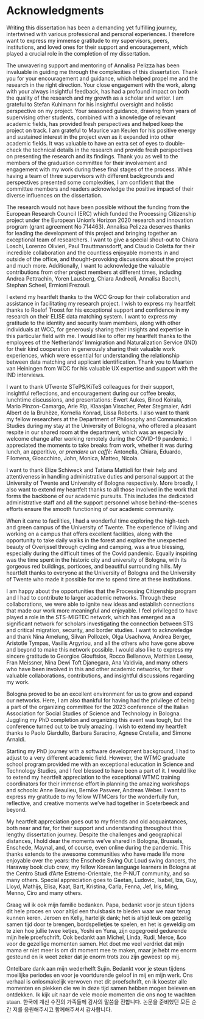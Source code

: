 # Acknowledgments {.unnumbered}

\markboth{Acknowledgements}{Acknowledgements}

\pagenumbering{roman}
\setcounter{page}{11}

Writing this dissertation has been a demanding yet fulfilling journey, intertwined with various professional and personal experiences. I therefore want to express my immense gratitude to my supervisors, peers, institutions, and loved ones for their support and encouragement, which played a crucial role in the completion of my dissertation.

The unwavering support and mentoring of Annalisa Pelizza has been invaluable in guiding me through the complexities of this dissertation. Thank you for your encouragement and guidance, which helped propel me and the research in the right direction. Your close engagement with the work, along with your always insightful feedback, has had a profound impact on both the quality of the research and my growth as a scholar and writer. I am grateful to Stefan Kuhlmann for his insightful oversight and holistic perspective on my project. Your seasoned guidance, drawing from years of supervising other students, combined with a knowledge of relevant academic fields, has provided fresh perspectives and helped keep the project on track. I am grateful to Maurice van Keulen for his positive energy and sustained interest in the project even as it expanded into other academic fields. It was valuable to have an extra set of eyes to double-check the technical details in the research and provide fresh perspectives on presenting the research and its findings. Thank you as well to the members of the graduation committee for their involvement and engagement with my work during these final stages of the process. While having a team of three supervisors with different backgrounds and perspectives presented some complexities, I am confident that the committee members and readers acknowledge the positive impact of their diverse influences on the dissertation.

The research would not have been possible without the funding from the European Research Council (ERC) which funded the Processing Citizenship project under the European Union’s Horizon 2020 research and innovation program (grant agreement No 714463). Annalisa Pelizza deserves thanks for leading the development of this project and bringing together an exceptional team of researchers. I want to give a special shout-out to Chiara Loschi, Lorenzo Olivieri, Paul Trauttmansdorff, and Claudio Coletta for their incredible collaboration and the countless enjoyable moments in and outside of the office, and thought-provoking discussions about the project and much more. Additionally, I want to acknowledge the valuable contributions from other project members at different times, including Andrea Pettrachin, Yoren Lausberg, Chiara Andreoli, Annalisa Bacchi, Stephan Scheel, Ermioni Frezouli.

I extend my heartfelt thanks to the WCC Group for their collaboration and assistance in facilitating my research project. I wish to express my heartfelt thanks to Roelof Troost for his exceptional support and confidence in my research on their ELISE data matching system. I want to express my gratitude to the identity and security team members, along with other individuals at WCC, for generously sharing their insights and expertise in this particular field with me. I would like to offer my heartfelt thanks to the employees of the Netherlands’ Immigration and Naturalization Service (IND) for their kind cooperation in generously sharing their valuable work experiences, which were essential for understanding the relationship between data matching and applicant identification. Thank you to Maarten van Heiningen from WCC for his valuable UX expertise and support with the IND interviews.

I want to thank UTwente STePS/KiTeS colleagues for their support, insightful reflections, and encouragement during our coffee breaks, lunchtime discussions, and presentations: Ewert Aukes, Binod Koirala, Mario Pinzon-Camargo, Arie Rip, Klaasjan Visscher, Peter Stegmaier, Adri Albert de la Bruhèze, Kornelia Konrad, Lissa Roberts. I also want to thank my fellow researchers at the Department of Philosophy and Communication Studies during my stay at the University of Bologna, who offered a pleasant respite in our shared room at the department, which was an especially welcome change after working remotely during the COVID-19 pandemic. I appreciated the moments to take breaks from work, whether it was during lunch, an apperitivo, or _prendere un caffè_: Antonella, Chiara, Eduardo, Filomena, Gioacchino, John, Monica, Matteo, Nicola.

I want to thank Elize Schiweck and Tatiana Mattioli for their help and attentiveness in handling administrative duties and personal support at the University of Twente and University of Bologna respectively. More broadly, I also want to extend my heartfelt thanks to all those involved in the work that forms the backbone of our academic pursuits. This includes the dedicated administrative staff and all the support personnel whose behind-the-scenes efforts ensure the smooth functioning of our academic community.

When it came to facilities, I had a wonderful time exploring the high-tech and green campus of the University of Twente. The experience of living and working on a campus that offers excellent facilities, along with the opportunity to take daily walks in the forest and explore the unexpected beauty of Overijssel through cycling and camping, was a true blessing, especially during the difficult times of the Covid pandemic. Equally inspiring was the time spent in the historic city and university of Bologna, with its gorgeous red buildings, porticoes, and beautiful surrounding hills. My heartfelt thanks to everyone at the University of Bologna and the University of Twente who made it possible for me to spend time at these institutions.

I am happy about the opportunities that the Processing Citizenship program and I had to contribute to larger academic networks. Through these collaborations, we were able to ignite new ideas and establish connections that made our work more meaningful and enjoyable. I feel privileged to have played a role in the STS-MIGTEC network, which has emerged as a significant network for scholars investigating the connection between STS and critical migration, security, and border studies. I want to acknowledge and thank Nina Amelung, Silvan Pollozek, Olga Usachova, Andrea Berger, Aristotle Tympas, Vasilis Argyriou, and all the others who have gone above and beyond to make this network possible. I would also like to express my sincere gratitude to Georgios Glouftsios, Rocco Bellanova, Matthias Leese, Fran Meissner, Nina Dewi Toft Djanegara, Ana Valdivia, and many others who have been involved in this and other academic networks, for their valuable collaborations, contributions, and insightful discussions regarding my work.

Bologna proved to be an excellent environment for us to grow and expand our networks. Here, I am also thankful for having had the privilege of being a part of the organizing committee for the 2023 conference of the Italian Association for Social Studies of Science and Technology in Bologna. Juggling my PhD completion and organizing this event was tough, but the conference turned out to be truly amazing. I wish to extend my heartfelt thanks to Paolo Giardullo, Barbara Saracino, Agnese Cretella, and Simone Arnaldi.

Starting my PhD journey with a software development background, I had to adjust to a very different academic field. However, the WTMC graduate school program provided me with an exceptional education in Science and Technology Studies, and I feel blessed to have been a part of it. I would like to extend my heartfelt appreciation to the exceptional WTMC training coordinators for their immense effort in planning the amazing workshops and schools: Anne Beaulieu, Bernike Pasveer, Andreas Weber. I want to express my gratitude to my fellow WTMCers for the wonderfully fun, reflective, and creative moments we’ve had together in Soeterbeeck and beyond.

My heartfelt appreciation goes out to my friends and old acquaintances, both near and far, for their support and understanding throughout this lengthy dissertation journey. Despite the challenges and geographical distances, I hold dear the moments we’ve shared in Bologna, Brussels, Enschede, Maynal, and, of course, even online during the pandemic. This thanks extends to the awesome communities who have made life more enjoyable over the years: the Enschede Swing Out Loud swing dancers, the Haraway book club crew, my fellow Korean language learners in Bologna at the Centro Studi d'Arte Estremo-Orientale, the P-NUT community, and so many others. Special appreciation goes to Gaetan, Ludovic, Isabel, Iza, Guy, Lloyd, Mathijs, Elisa, Kaat, Bart, Kristina, Carla, Fenna, Jef, Iris, Ming, Menno, Ciro and many others.

Graag wil ik ook mijn familie bedanken. Papa, bedankt voor je steun tijdens dit hele proces en voor altijd een thuisbasis te bieden waar we naar terug kunnen keren. Jeroen en Kelly, hartelijk dank; het is altijd leuk om gezellig samen tijd door te brengen, bordspelletjes te spelen, en het is geweldig om te zien hoe jullie twee ketjes, Yoshi en Yuna, zijn opgegroeid gedurende mijn hele proefschrift. Ook bedankt aan Michel, Linda, Rudi, Merce, &co voor de gezellige momenten samen. Het doet me veel verdriet dat mijn mama er niet meer is om dit moment mee te maken, maar je hebt me enorm gesteund en ik weet zeker dat je enorm trots zou zijn geweest op mij.

Ontelbare dank aan mijn wederhelft Sujin. Bedankt voor je steun tijdens moeilijke periodes en voor je voortdurende geloof in mij en mijn werk. Ons verhaal is onlosmakelijk verwoven met dit proefschrift, en ik koester alle momenten en plekken die we in deze tijd samen hebben mogen beleven en ontdekken. Ik kijk uit naar de vele mooie momenten die ons nog te wachten staan. 한국에 \space 계신 \space 수진의 \space 가족들께 \space 감사의 \space 말씀을 \space 전합니다. \space 논문을 \space 준비했던 \space 모든 \space 순간 \space 저를 \space 응원해주시고 \space 함께해주셔서 \space 감사합니다.
